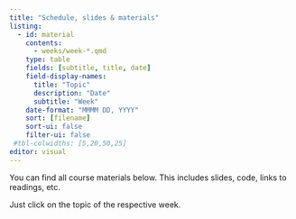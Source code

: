 ```yaml
---
title: "Schedule, slides & materials"
listing:
  - id: material
    contents:
      - weeks/week-*.qmd
    type: table
    fields: [subtitle, title, date]
    field-display-names:
      title: "Topic"
      description: "Date"
      subtitle: "Week"
    date-format: "MMMM DD, YYYY"
    sort: [filename]
    sort-ui: false
    filter-ui: false
 #tbl-colwidths: [5,20,50,25]
editor: visual
---
```


You can find all course materials below. This includes slides, code, links to readings, etc.

Just click on the topic of the respective week.

::: {#material}
:::
